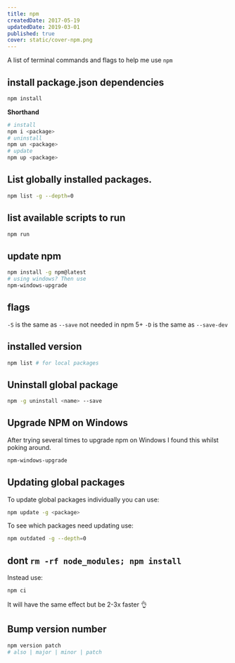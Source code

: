 ```yaml
---
title: npm
createdDate: 2017-05-19
updatedDate: 2019-03-01
published: true
cover: static/cover-npm.png
---
```


A list of terminal commands and flags to help me use `npm`

## install package.json dependencies

```bash
npm install
```

**Shorthand**

```bash
# install
npm i <package>
# uninstall
npm un <package>
# update
npm up <package>
```

## List globally installed packages.

```bash
npm list -g --depth=0
```

## list available scripts to run

```bash
npm run
```

## update npm

```bash
npm install -g npm@latest
# using windows? Then use
npm-windows-upgrade
```

## flags

`-S` is the same as `--save` not needed in npm 5+ `-D` is the same as
`--save-dev`

## installed version

```bash
npm list # for local packages
```

## Uninstall global package

```bash
npm -g uninstall <name> --save
```

## Upgrade NPM on Windows

After trying several times to upgrade npm on Windows I found this
whilst poking around.

```bash
npm-windows-upgrade
```

## Updating global packages

To update global packages individually you can use:

```bash
npm update -g <package>
```

To see which packages need updating use:

```bash
npm outdated -g --depth=0
```

## dont `rm -rf node_modules; npm install`

Instead use:

```bash
npm ci
```

It will have the same effect but be 2-3x faster 👌

## Bump version number

```bash
npm version patch
# also | major | minor | patch
```
